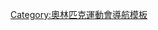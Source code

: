 {{Navbox
| name      = 多个奥运代表队
| state     = {{{state<includeonly>|collapsed</includeonly>}}}
| title     = 拥有多个奥林匹克委员会的主权国家 
| image     =
| bodyclass = hlist
<!-- 别添加澳门，它没有加入；中华台北不是中国体育的一部分 -->
| group1 = [[中华人民共和国]]
| list1  =
* {{flagIOC|CHN}}
* {{flagIOC|HKG}}

| group2 = [[荷兰王国|荷兰]]
| list2  = 
* {{flagIOC|ARU}}
* {{flagIOC|NED}}

<!--别添加新西兰王国；它不是主权国家-->

| group3 = [[英国]]
| list3  = 
* {{flagIOC|BER}}
* {{flagIOC|IVB}}
* {{flagIOC|CAY}}
* {{flagIOC|GBR}}

| group4 = [[美国]]
| list4  = 
* {{flagIOC|ASA}}
* {{flagIOC|GUM}}
* {{flagIOC|PUR}}
* {{flagIOC|USA}}
* {{flagIOC|ISV}}
}}<noinclude>
{{collapsible option}}
[[Category:奧林匹克運動會導航模板]]
</noinclude>